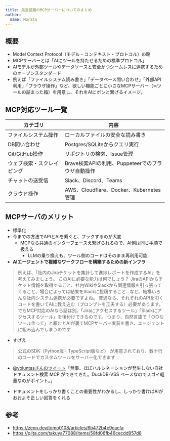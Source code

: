 ```yaml
---
title: 最近話題のMCPサーバーについてのまとめ
author:
  name: Murata
---
```


<Author frontmatter={frontmatter} />

## 概要

- Model Context Protocol（モデル・コンテキスト・プロトコル）の略
- MCPサーバーとは「AIにツールを持たせるための標準プロトコル」
- AIモデルが外部ツールやデータソースと安全かつシームレスに連携するためのオープンスタンダード
- 例えば「ファイルシステム読み書き」「データベース問い合わせ」「外部API利用」「ブラウザ操作」など、欲しい機能ごとに小さなMCPサーバー（≒ツールの詰まった箱）を用意し、それをAIにポンと繋げるイメージ。

## MCP対応ツール一覧

|カテゴリ|内容|
|---|---|
|ファイルシステム操作|ローカルファイルの安全な読み書き|
|DB問い合わせ|Postgres/SQLiteからクエリ実行|
|Git/GitHub操作|リポジトリの検索、Issue管理|
|ウェブ検索・スクレイピング|Brave検索APIの利用、Puppeteerでのブラウザ自動操作|
|チャットの送受信|Slack、Discord、Teams|
|クラウド操作|AWS、Cloudflare、Docker、Kubernetes管理|

## MCPサーバのメリット

- 標準化
- 今までの方法でAPIとAIを繋ぐと、フックするのが大変
  - MCPなら共通のインターフェースえ繋げられるので、AI側は同じ手順で扱える
    - LLMの乗り換えも、ツール側のコードはそのまま再利用可能
- **AIエージェントで複雑なワークフローを構築するための新インフラ**

> 例えば、「社内のJiraチケットを集計して進捗レポートを作成するAI」を考えてみましょう。
このAIに必要な能力は何でしょう？ JiraのAPIからチケット情報を取得すること、社内WikiやSlackから関連情報を引っ張ってくること、場合によっては結果をSlackに投稿すること…など、結構いろんな社内システム連携が必要ですよね。
>普通なら、それぞれのAPIを叩くコードを書いてAIに教え込む（プロンプトを工夫する）必要があります。でもMCP対応のAIなら話は別。「Jiraにアクセスするツール」「Slackにアクセスするツール」を後付けできるのです。
> つまり、自然言語で「○○なツール作って」と頼むとAIが裏でMCPサーバー実装を書き、エージェントに組み込んでしまうのです

- すげえ

> 公式のSDK（Python版・TypeScript版など） が用意されており、数十行のコードでカスタムツールをサーバー化できます

- [@voluntasさんのツイート](https://x.com/voluntas/status/1909514774603514247)「無事、ほぼハルシネーションが発生しない自社ドキュメント検索 MCP ができてきた。DuckDB-VSS ベースなのでスゴイ軽量なのがポイント。」

- ドキュメントをしっかり書くことの重要性がわかるし、しっかり書けばAIがおおよそ正しい回答をくれる

## 参考

- https://zenn.dev/tomo0108/articles/6b472b4c9cacfa
- https://qiita.com/takuya77088/items/58fd06fb46cecdd957d8
